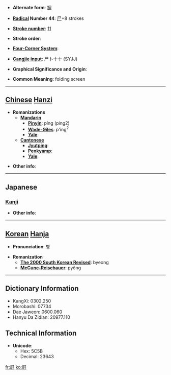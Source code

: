 * '''Alternate form''': [[摒]]

* '''[[Wiktionary:Chinese radical index| Radical]] Number 44''': [[Wiktionary:Chinese radical index 尸|尸]]+8 strokes

* '''[[Wiktionary:Chinese total strokes index|Stroke number]]''': [[Wiktionary:Chinese total strokes index 11|11]]

* '''Stroke order''': 

* '''[[Wiktionary:Chinese four corner index|Four-Corner System]]''': 

* '''[[Wiktionary:Chinese Cangjie index|Cangjie input]]''': 尸卜十十 (SYJJ)

* '''Graphical Significance and Origin''': 

* '''Common Meaning''': folding screen

----

== [[Chinese]] [[Hanzi]] ==

* '''Romanizations'''
** '''[[Mandarin]]'''
*** '''[[Pinyin]]''': píng (ping2)
*** '''[[Wade-Giles]]''': p'ing<sup>2</sup>
*** '''[[Yale]]''': 
** '''[[Cantonese]]'''
*** '''[[Jyutping]]''':
*** '''[[Penkyamp]]''': 
*** '''[[Yale]]''': 

* '''Other info''': 

----

==Japanese==
===[[Kanji]]===
{{kanji|on readings=[[へい]] (hei), [[びょう]] (byō)
|kun readings=[[しりぞく]] (shirizoku), [[おおう]] (oou)
}}

* '''Other info''':  

----

== [[Korean]] [[Hanja]] ==

* '''Pronunciation''': 병

* '''Romanization'''
** '''[[The 2000 South Korean Revised Romanization|The 2000 South Korean Revised]]''': byeong
** '''[[McCune-Reischauer]]''': pyŏng

----

== Dictionary Information ==

* KangXi: 0302.250
* Morobashi: 07734
* Dae Jaweon: 0600.060
* Hanyu Da Zidian: 20977.110

== Technical Information ==

* '''Unicode''':
** Hex: 5C5B
** Decimal: 23643

[[fr:屛]]
[[ko:屛]]